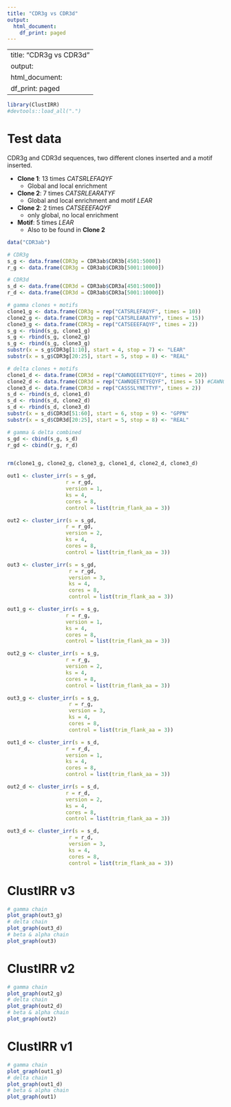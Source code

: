 ```yaml
---
title: "CDR3g vs CDR3d"
output:
  html_document:
    df_print: paged
---
```


---
title: "CDR3g vs CDR3d"
output:
  html_document:
    df_print: paged
---

```r
library(ClustIRR)
#devtools::load_all(".")

```

# Test data

CDR3g and CDR3d sequences, two different clones inserted and a motif inserted.

* **Clone 1**: 13 times *CATSRLEFAQYF* 
  * Global and local enrichment
* **Clone 2**: 7 times *CATSRLEARATYF* 
  * Global and local enrichment and motif *LEAR*
* **Clone 2**: 2 times *CATSEEEFAQYF* 
  * only global, no local enrichment
* **Motif**: 5 times *LEAR* 
  * Also to be found in **Clone 2**
  

```r
data("CDR3ab")

# CDR3g
s_g <- data.frame(CDR3g = CDR3ab$CDR3b[4501:5000])
r_g <- data.frame(CDR3g = CDR3ab$CDR3b[5001:10000])

# CDR3d
s_d <- data.frame(CDR3d = CDR3ab$CDR3a[4501:5000])
r_d <- data.frame(CDR3d = CDR3ab$CDR3a[5001:10000])

# gamma clones + motifs
clone1_g <- data.frame(CDR3g = rep("CATSRLEFAQYF", times = 10))
clone2_g <- data.frame(CDR3g = rep("CATSRLEARATYF", times = 15))
clone3_g <- data.frame(CDR3g = rep("CATSEEEFAQYF", times = 2))
s_g <- rbind(s_g, clone1_g)
s_g <- rbind(s_g, clone2_g)
s_g <- rbind(s_g, clone3_g)
substr(x = s_g$CDR3g[1:10], start = 4, stop = 7) <- "LEAR"
substr(x = s_g$CDR3g[20:25], start = 5, stop = 8) <- "REAL"

# delta clones + motifs
clone1_d <- data.frame(CDR3d = rep("CAWNQEEETYEQYF", times = 20))
clone2_d <- data.frame(CDR3d = rep("CAWNQEETTYEQYF", times = 5)) #CAWNQEETRTYEQYF
clone3_d <- data.frame(CDR3d = rep("CASSSLYNETTYF", times = 2)) 
s_d <- rbind(s_d, clone1_d)
s_d <- rbind(s_d, clone2_d)
s_d <- rbind(s_d, clone3_d)
substr(x = s_d$CDR3d[51:60], start = 6, stop = 9) <- "GPPN"
substr(x = s_d$CDR3d[20:25], start = 5, stop = 8) <- "REAL"

# gamma & delta combined
s_gd <- cbind(s_g, s_d)
r_gd <- cbind(r_g, r_d)


rm(clone1_g, clone2_g, clone3_g, clone1_d, clone2_d, clone3_d)

```


```r
out1 <- cluster_irr(s = s_gd,
                   r = r_gd,
                   version = 1,
                   ks = 4,
                   cores = 8,
                   control = list(trim_flank_aa = 3))

out2 <- cluster_irr(s = s_gd,
                   r = r_gd,
                   version = 2,
                   ks = 4,
                   cores = 8,
                   control = list(trim_flank_aa = 3))

out3 <- cluster_irr(s = s_gd,
                    r = r_gd,
                    version = 3,
                    ks = 4,
                    cores = 8,
                    control = list(trim_flank_aa = 3))
```

```r
out1_g <- cluster_irr(s = s_g,
                   r = r_g,
                   version = 1,
                   ks = 4,
                   cores = 8,
                   control = list(trim_flank_aa = 3))

out2_g <- cluster_irr(s = s_g,
                   r = r_g,
                   version = 2,
                   ks = 4,
                   cores = 8,
                   control = list(trim_flank_aa = 3))

out3_g <- cluster_irr(s = s_g,
                    r = r_g,
                    version = 3,
                    ks = 4,
                    cores = 8,
                    control = list(trim_flank_aa = 3))
```


```r
out1_d <- cluster_irr(s = s_d,
                   r = r_d,
                   version = 1,
                   ks = 4,
                   cores = 8,
                   control = list(trim_flank_aa = 3))

out2_d <- cluster_irr(s = s_d,
                   r = r_d,
                   version = 2,
                   ks = 4,
                   cores = 8,
                   control = list(trim_flank_aa = 3))

out3_d <- cluster_irr(s = s_d,
                    r = r_d,
                    version = 3,
                    ks = 4,
                    cores = 8,
                    control = list(trim_flank_aa = 3))
```

# ClustIRR v3

```r
# gamma chain
plot_graph(out3_g)
# delta chain
plot_graph(out3_d)
# beta & alpha chain
plot_graph(out3)
```

# ClustIRR v2

```r
# gamma chain
plot_graph(out2_g)
# delta chain
plot_graph(out2_d)
# beta & alpha chain
plot_graph(out2)
```

# ClustIRR v1

```r
# gamma chain
plot_graph(out1_g)
# delta chain
plot_graph(out1_d)
# beta & alpha chain
plot_graph(out1)
```


